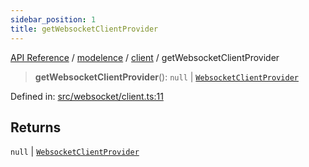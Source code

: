 ```yaml
---
sidebar_position: 1
title: getWebsocketClientProvider
---
```


[API Reference](/api-reference/modelence/client/functions/../../../index) / [modelence](/api-reference/modelence/client/functions/../../index) / [client](/api-reference/modelence/client/functions/../index) / getWebsocketClientProvider

> **getWebsocketClientProvider**(): `null` \| [`WebsocketClientProvider`](/api-reference/modelence/client/functions/../../index/interfaces/WebsocketClientProvider)

Defined in: [src/websocket/client.ts:11](https://github.com/modelence/modelence/blob/7665186d6c22a12a639c39f38ffe52a6b5f0255a/packages/modelence/src/websocket/client.ts#L11)

## Returns

`null` \| [`WebsocketClientProvider`](/api-reference/modelence/client/functions/../../index/interfaces/WebsocketClientProvider)
